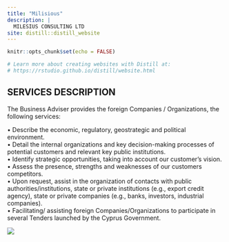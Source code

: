 ```yaml
---
title: "Milisious"
description: |
  MILESIUS CONSULTING LTD
site: distill::distill_website
---
```


```r
knitr::opts_chunk$set(echo = FALSE)

# Learn more about creating websites with Distill at:
# https://rstudio.github.io/distill/website.html

```

## SERVICES DESCRIPTION

The Business Adviser provides the foreign Companies / Organizations, the following services:

• Describe the economic, regulatory, geostrategic and political environment.\
• Detail the internal organizations and key decision-making processes of potential customers and relevant key public institutions.\
• Identify strategic opportunities, taking into account our customer's vision.\
• Assess the presence, strengths and weaknesses of our customers competitors.\
• Upon request, assist in the organization of contacts with public authorities/institutions, state or private institutions (e.g., export credit agency), state or private companies (e.g., banks, investors, industrial companies).\
• Facilitating/ assisting foreign Companies/Organizations to participate in several Tenders launched by the Cyprus Government.  
  
![](images/image4.png)

